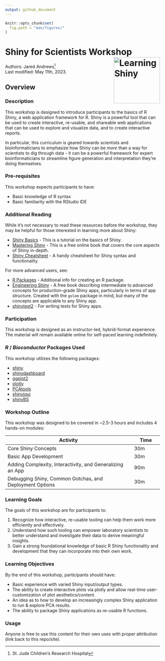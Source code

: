 ```yaml
---
output: github_document
---
```


```r
knitr::opts_chunk$set(
  fig.path = "man/figures/"
)
```

# Shiny for Scientists Workshop <img align="right" src="man/figures/logo.png" alt="Learning Shiny" width="150" />

Authors:
    Jared Andrews[^1]
    <br/>
Last modified: May 11th, 2023.

## Overview

### Description

This workshop is designed to introduce participants to the basics of R Shiny, a web application framework for R. 
Shiny is a powerful tool that can be used to create interactive, re-usable, and shareable web applications that can be used to explore and visualize data, and to create interactive reports. 

In particular, this curriculum is geared towards scientists and bioinformaticians to emphasize how Shiny can be _more_ than a way for scientists to dig through data - it can be a powerful framework for expert bioinformaticians to streamline figure generation and interpretation they're doing themselves.

### Pre-requisites

This workshop expects participants to have:

- Basic knowledge of R syntax
- Basic familiarity with the RStudio IDE

### Additional Reading

While it's not necessary to read these resources before the workshop, they may be helpful for those interested in learning more about Shiny:

- [Shiny Basics](https://shiny.rstudio.com/tutorial/written-tutorial/lesson1/) - This is a tutorial on the basics of Shiny.
- [Mastering Shiny](https://mastering-shiny.org/) - This is a free online book that covers the core aspects of Shiny in-depth.
- [Shiny Cheatsheet](https://raw.githubusercontent.com/rstudio/cheatsheets/main/shiny.pdf) - A handy cheatsheet for Shiny syntax and functionality.

For more advanced users, see:

- [R Packages](https://r-pkgs.org/) - Additional info for creating an R package. 
- [Engineering Shiny](https://engineering-shiny.org/) - A free book describing intermediate to advanced concepts for production-grade Shiny apps, particularly in terms of app structure.
  Created with the `golem` package in mind, but many of the concepts are applicable to any Shiny app.
- [shinytest2](https://rstudio.github.io/shinytest2/) - For writing tests for Shiny apps.

### Participation

This workshop is designed as an instructor-led, hybrid-format experience. 
The material will remain available online for self-paced learning indefinitely.

### _R_ / _Bioconductor_ Packages Used

This workshop utilizes the following packages:

- [shiny](https://shiny.rstudio.com/)
- [shinydashboard](https://rstudio.github.io/shinydashboard/)
- [ggplot2](https://ggplot2.tidyverse.org/)
- [plotly](https://plotly.com/r/)
- [PCAtools](https://bioconductor.org/packages/release/bioc/html/PCAtools.html)
- [shinyjqui](https://cran.r-project.org/web/packages/shinyjqui/index.html)
- [shinyBS](https://cran.r-project.org/web/packages/shinyBS/index.html)

### Workshop Outline

This workshop was designed to be covered in ~2.5-3 hours and includes 4 hands-on modules:

| Activity                  | Time |
|---------------------------|------|
| Core Shiny Concepts                     | 30m  |
| Basic App Development         | 30m  |
| Adding Complexity, Interactivity, and Generalizing an App | 90m   |
| Debugging Shiny, Common Gotchas, and Deployment Options               | 30m  |

### Learning Goals

The goals of this workshop are for participants to:

1.	Recognize how interactive, re-usable tooling can help them work more efficiently and effectively.
2.	Understand how such tooling can empower laboratory scientists to better understand and investigate their data to derive meaningful insights.
3.	Gain a strong foundational knowledge of basic R Shiny functionality and development that they can incorporate into their own work.


### Learning Objectives

By the end of this workshop, participants should have:

- Basic experience with varied Shiny input/output types.
- The ability to create interactive plots via plotly and allow real-time user-customization of plot aesthetics/content.
- An idea as to how to develop an increasingly complex Shiny application to run & explore PCA results.
- The ability to package Shiny applications as re-usable R functions.

### Usage

Anyone is free to use this content for their own uses with proper attribution (link back to this repo/site).

[^1]: St. Jude Children's Research Hospital
